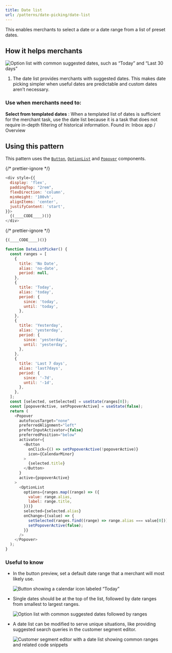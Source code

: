 ```yaml
---
title: Date list
url: /patterns/date-picking/date-list
---
```


This enables merchants to select a date or a date range from a list of preset dates.

<HowItHelps>

## How it helps merchants

![Option list with common suggested dates, such as “Today” and “Last 30 days”](/images/patterns/date-picking/date-list-cover-image.png)

1. The date list provides merchants with suggested dates. This makes date picking simpler when useful dates are predictable and custom dates aren’t necessary.

<DefinitionTable>

### Use when merchants need to:

**Select from templated dates**
: When a templated list of dates is sufficient for the merchant task, use the date list because it is a task that does not require in-depth filtering of historical information. Found in: Inbox app / Overview

</DefinitionTable>
</HowItHelps>
<Usage>

## Using this pattern

This pattern uses the [`Button`](/components/actions/button), [`OptionList`](/components/lists/option-list) and [`Popover`](/components/overlays/popover) components.

{/* prettier-ignore */}
```javascript {"type":"previewContext","for":"example"}
<div style={{
  display: 'flex',
  paddingTop: "2rem",
  flexDirection: 'column',
  minHeight: '100vh',
  alignItems: 'center',
  justifyContent: 'start',
}}>
  {(____CODE____)()}
</div>
```

{/* prettier-ignore */}
```javascript {"type":"sandboxContext","for":"example"}
{(____CODE____)()}
```

```javascript {"type":"livePreview","id":"example","title":"Date picking > Date list"}
function DateListPicker() {
  const ranges = [
    {
      title: 'No Date',
      alias: 'no-date',
      period: null,
    },
    {
      title: 'Today',
      alias: 'today',
      period: {
        since: 'today',
        until: 'today',
      },
    },
    {
      title: 'Yesterday',
      alias: 'yesterday',
      period: {
        since: 'yesterday',
        until: 'yesterday',
      },
    },
    {
      title: 'Last 7 days',
      alias: 'last7days',
      period: {
        since: '-7d',
        until: '-1d',
      },
    },
  ];
  const [selected, setSelected] = useState(ranges[0]);
  const [popoverActive, setPopoverActive] = useState(false);
  return (
    <Popover
      autofocusTarget="none"
      preferredAlignment="left"
      preferInputActivator={false}
      preferredPosition="below"
      activator={
        <Button
          onClick={() => setPopoverActive(!popoverActive)}
          icon={CalendarMinor}
        >
          {selected.title}
        </Button>
      }
      active={popoverActive}
    >
      <OptionList
        options={ranges.map((range) => ({
          value: range.alias,
          label: range.title,
        }))}
        selected={selected.alias}
        onChange={(value) => {
          setSelected(ranges.find((range) => range.alias === value[0]));
          setPopoverActive(false);
        }}
      />
    </Popover>
  );
}
```

</Usage>

### Useful to know

<SideBySide>

- In the button preview, set a default date range that a merchant will most likely use.

  ![Button showing a calendar icon labeled “Today”](/images/patterns/date-picking/date-list-usage-1.png)

- Single dates should be at the top of the list, followed by date ranges from smallest to largest ranges.

  ![Option list with common suggested dates followed by ranges](/images/patterns/date-picking/date-list-usage-2.png)

- A date list can be modified to serve unique situations, like providing suggested search queries in the customer segment editor.

  ![Customer segment editor with a date list showing common ranges and related code snippets](/images/patterns/date-picking/date-list-usage-3.png)

</SideBySide>
